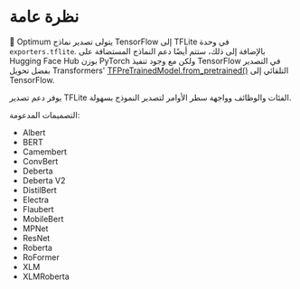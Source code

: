 # نظرة عامة

🤗 Optimum يتولى تصدير نماذج TensorFlow إلى TFLite في وحدة `exporters.tflite`. بالإضافة إلى ذلك، ستتم أيضًا دعم النماذج المستضافة على Hugging Face Hub بوزن PyTorch ولكن مع وجود تنفيذ TensorFlow في التصدير بفضل تحويل Transformers' [TFPreTrainedModel.from_pretrained()](https://huggingface.co/docs/transformers/main/en/main_classes/model#transformers.TFPreTrainedModel.from_pretrained) التلقائي إلى TensorFlow.

يوفر دعم تصدير TFLite الفئات والوظائف وواجهة سطر الأوامر لتصدير النموذج بسهولة.

التصميمات المدعومة:

- Albert
- BERT
- Camembert
- ConvBert
- Deberta
- Deberta V2
- DistilBert
- Electra
- Flaubert
- MobileBert
- MPNet
- ResNet
- Roberta
- RoFormer
- XLM
- XLMRoberta